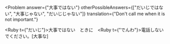 
<Problem
  answer={"大事ではない"}
  otherPossibleAnswers={["だいじではない", "大事じゃない", "だいじじゃない"]}
  translation={"Don't call me when it is not important."}
>
  <Hide><Ruby t={"だいじ"}>大事</Ruby>ではない</Hide>　ときに　<Ruby t={"でんわ"}>電話</Ruby>しないでください。[大事な]
</Problem>